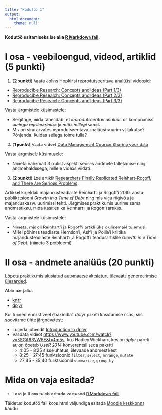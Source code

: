 ```yaml
---
title: "Kodutöö 1"
output: 
  html_document:
    theme: null
---
```


**Kodutöö esitamiseks lae alla [R Markdown fail](../kodutood/kodutoo1.Rmd).**

# I osa - veebiloengud, videod, artiklid (5 punkti)

1.  (**2 punkti**) Vaata Johns Hopkinsi reprodutseeritava analüüsi videosid:

-   [Reproducible Research: Concepts and Ideas (Part 1/3)](https://www.youtube.com/watch?v=4rBX6r5emgQ&index=1&list=PLjTlxb-wKvXOU4WW4p3qc4VKWTI4gLNUf)
-   [Reproducible Research: Concepts and Ideas (Part 2/3)](https://www.youtube.com/watch?v=GXSRP--d3Q4&index=2&list=PLjTlxb-wKvXOU4WW4p3qc4VKWTI4gLNUf)
-   [Reproducible Research: Concepts and Ideas (Part 3/3)](https://www.youtube.com/watch?v=bwQWhZQmDuc&list=PLjTlxb-wKvXOU4WW4p3qc4VKWTI4gLNUf&index=3)

Vasta järgmistele küsimustele:

-   Selgitage, mida tähendab, et *reprodutseeritav analüüs* on kompromiss *uuringu replikeerimise* ja *mitte millegi* vahel.
-   Mis on sinu arvates reprodutseeritava analüüsi suurim väljakutse? Põhjenda. Kuidas sellega toime tulla?

2.  (**1 punkt**) Vaata videot [Data Management Course: Sharing your data](https://www.youtube.com/watch?v=eUC7MweyyFA)

Vasta järgmisele küsimusele:

-   Nimeta vähemalt 3 olulist aspekti seoses andmete talletamise ning andmehaldusega, millele videos viidati.

3.  (**2 punkti**) Loe artiklit [Researchers Finally Replicated Reinhart-Rogoff, and There Are Serious Problems](https://seekingalpha.com/article/1345701-researchers-finally-replicated-reinhart-rogoff-and-there-are-serious-problems).

Artikkel kirjeldab majandusteadlaste Reinhart'i ja Rogoff'i 2010. aasta publikatsiooni *Growth in a Time of Debt* ning mis vigu riigivõla ja majanduskasvu uurimisel tehti. Järgmises praktikumis uurime sama andmestikku, mida käsitleti ka Reinhart'i ja Rogoff'i artiklis.

Vasta järgmistele küsimustele:

-   Nimeta, mis oli Reinhart'i ja Rogoff'i artikli üks olulisemaid tulemusi.
-   Millel põhines teadlaste Herndon'i, Ash'i ja Pollin'i kriitika majandusteadlaste Reinhart'i ja Rogoff'i teadusartiklile *Growth in a Time of Debt.* (nimeta 3 probleemi).

# II osa - andmete analüüs (20 punkti)

Lõpeta praktikumis alustatud [automaatse aktsiaturu ülevaate genereerimise ülesanded](../praktikum1_aktsiad).

Abimaterjalid:

-   [knitr](../praktikum1_knitr)
-   [dplyr](../praktikum1_dplyr)

::: message
Kui tunned ennast veel ebakindlalt *dplyr* paketi kasutamise osas, siis soovitame ühte järgnevatest:

-   Lugeda juhendit [Introduction to dplyr](https://cran.rstudio.com/web/packages/dplyr/vignettes/dplyr.html)
-   Vaadata videot <https://www.youtube.com/watch?v=8SGif63VW6E&t=4m5s>, kus Hadley Wickham, kes on *dplyr* paketi autor, õpetab *UseR 2014* konverentsil seda paketti
    -   4:05 - 8:25 sissejuhatus, ülevaade andmestikest
    -   8:25 - 27:45 funktsioonid `filter`, `select`, `arrange`, `mutate`
    -   27:45 - 35:40 funktsioonid `summarise`, `group_by`
:::

# Mida on vaja esitada?

-   I osa ja II osa tuleb esitada vastused [R Markdown faili](../kodutood/kodutoo1.Rmd).

Täidetud kodutöö fail koos html väljundiga esitada [Moodle keskkonna](https://moodle.ut.ee/course/view.php?id=8013#section-1) kaudu.
